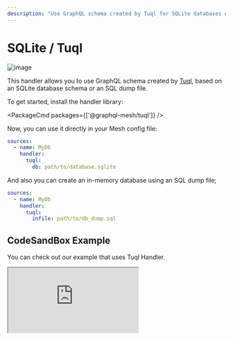 ```yaml
---
description: "Use GraphQL schema created by Tuql for SQLite databases or SQL dump files with GraphQL Mesh's Tuql handler. Install @graphql-mesh/tuql and get started! #GraphQL #Mesh"
---
```


# SQLite / Tuql

![image](https://user-images.githubusercontent.com/20847995/79220131-228d5480-7e5c-11ea-8faa-63083653573b.png)

This handler allows you to use GraphQL schema created by [Tuql](https://github.com/bradleyboy/tuql),
based on an SQLite database schema or an SQL dump file.

To get started, install the handler library:

<PackageCmd packages={['@graphql-mesh/tuql']} />

Now, you can use it directly in your Mesh config file:

```yaml filename=".meshrc.yaml" {4-5}
sources:
  - name: MyDb
    handler:
      tuql:
        db: path/to/database.sqlite
```

And also you can create an in-memory database using an SQL dump file;

```yaml filename=".meshrc.yaml" {5}
sources:
  - name: MyDb
    handler:
      tuql:
        infile: path/to/db_dump.sql
```

## CodeSandBox Example

You can check out our example that uses Tuql Handler.

<iframe
  src="https://codesandbox.io/embed/github/Urigo/graphql-mesh/tree/master/examples/sqlite-chinook?fontsize=14&hidenavigation=1&theme=dark&module=%2F.meshrc.yml"
  className="mt-6 w-full h-[500px] rounded-md"
  title="chinook-example"
  allow="geolocation; microphone; camera; midi; vr; accelerometer; gyroscope; payment; ambient-light-sensor; encrypted-media; usb"
  sandbox="allow-modals allow-forms allow-popups allow-scripts allow-same-origin"
/>

## Config API Reference


<API />
